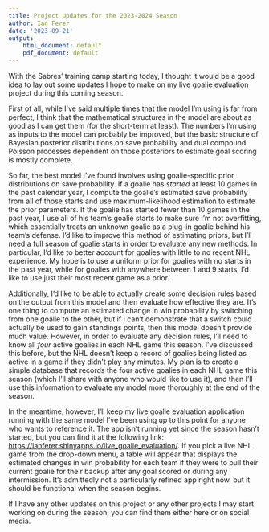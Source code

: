 ```yaml
---
title: Project Updates for the 2023-2024 Season
author: Ian Ferer
date: '2023-09-21'
output:
    html_document: default
    pdf_document: default
---
```


With the Sabres' training camp starting today, I thought it would be a good idea to lay out some updates I hope to make on my live goalie evaluation project during this coming season.

First of all, while I've said multiple times that the model I'm using is far from perfect, I think that the mathematical structures in the model are about as good as I can get them (for the short-term at least). The numbers I'm using as inputs to the model can probably be improved, but the basic structure of Bayesian posterior distributions on save probability and dual compound Poisson processes dependent on those posteriors to estimate goal scoring is mostly complete.

So far, the best model I've found involves using goalie-specific prior distributions on save probability. If a goalie has *started* at least 10 games in the past calendar year, I compute the goalie's estimated save probability from all of those starts and use maximum-likelihood estimation to estimate the prior parameters. If the goalie has started fewer than 10 games in the past year, I use all of his team's goalie starts to make sure I'm not overfitting, which essentially treats an unknown goalie as a plug-in goalie behind his team's defense. I'd like to improve this method of estimating priors, but I'll need a full season of goalie starts in order to evaluate any new methods. In particular, I'd like to better account for goalies with little to no recent NHL experience. My hope is to use a uniform prior for goalies with no starts in the past year, while for goalies with anywhere between 1 and 9 starts, I'd like to use just their most recent game as a prior.

Additionally, I'd like to be able to actually create some decision rules based on the output from this model and then evaluate how effective they are. It's one thing to compute an estimated change in win probability by switching from one goalie to the other, but if I can't demonstrate that a switch could actually be used to gain standings points, then this model doesn't provide much value. However, in order to evaluate any decision rules, I'll need to know all *four* active goalies in each NHL game this season. I've discussed this before, but the NHL doesn't keep a record of goalies being listed as active in a game if they didn't play any minutes. My plan is to create a simple database that records the four active goalies in each NHL game this season (which I'll share with anyone who would like to use it), and then I'll use this information to evaluate my model more thoroughly at the end of the season.

In the meantime, however, I'll keep my live goalie evaluation application running with the same model I've been using up to this point for anyone who wants to reference it. The app isn't running yet since the season hasn't started, but you can find it at the following link: <https://ianferer.shinyapps.io/live_goalie_evaluation/>. If you pick a live NHL game from the drop-down menu, a table will appear that displays the estimated changes in win probability for each team if they were to pull their current goalie for their backup after any goal scored or during any intermission. It's admittedly not a particularly refined app right now, but it should be functional when the season begins.

If I have any other updates on this project or any other projects I may start working on during the season, you can find them either here or on social media.